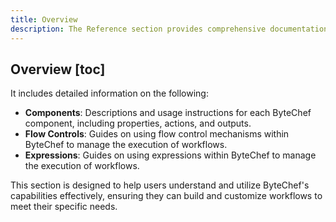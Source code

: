 ```yaml
---
title: Overview
description: The Reference section provides comprehensive documentation for all ByteChef components and flow controls.
---
```


## Overview [toc]

It includes detailed information on the following:

 - **Components**: Descriptions and usage instructions for each ByteChef component, including properties, actions, and outputs.
 - **Flow Controls**: Guides on using flow control mechanisms within ByteChef to manage the execution of workflows.
- **Expressions**: Guides on using expressions within ByteChef to manage the execution of workflows.

This section is designed to help users understand and utilize ByteChef's capabilities effectively, ensuring they can build and customize workflows to meet their specific needs.
